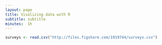 ```yaml
---
layout: page
title: Visalizing data with R
subtitle: subtitle
minutes:  1h
---
```


```r
surveys <- read.csv("http://files.figshare.com/1919744/surveys.csv")

```
